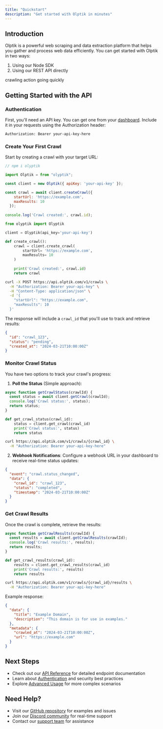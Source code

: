 ```yaml
---
title: "Quickstart"
description: "Get started with Olptik in minutes"
---
```


## Introduction

Olptik is a powerful web scraping and data extraction platform that helps you gather and process web data efficiently. You can get started with Olptik in two ways:

1. Using our Node SDK
2. Using our REST API directly

<Card title="Get started with Node SDK" icon="cube" href="/SDK's/node">
   crawling action going quickly
</Card>

## Getting Started with the API

### Authentication

First, you'll need an API key. You can get one from your [dashboard](https://app.olptik.com/0/settings/crawl). Include it in your requests using the Authorization header:

```bash
Authorization: Bearer your-api-key-here
```

### Create Your First Crawl

Start by creating a crawl with your target URL:

<CodeGroup>

```javascript javascript
// npm i olyptik

import Olptik = from "olyptik";

const client = new Olptik({ apiKey: 'your-api-key' });

const crawl = await client.createCrawl({
    startUrl: 'https://example.com',
    maxResults: 10
  });
  
console.log('Crawl created:', crawl.id);
```

```python python
from olyptik import Olyptik

client = Olyptik(api_key='your-api-key')

def create_crawl():
    crawl = client.create_crawl(
        startUrl= 'https://example.com',
        maxResults= 10
    )
    
    print('Crawl created:', crawl.id)
    return crawl
```

```bash curl
curl -X POST https://api.olptik.com/v1/crawls \
  -H "Authorization: Bearer your-api-key" \
  -H "Content-Type: application/json" \
  -d '{
    "startUrl": "https://example.com",
    "maxResults": 10
  }'
```

</CodeGroup>

The response will include a `crawl_id` that you'll use to track and retrieve results:

```json
{
  "id": "crawl_123",
  "status": "pending",
  "created_at": "2024-03-21T10:00:00Z"
}
```

### Monitor Crawl Status

You have two options to track your crawl's progress:

1. **Poll the Status** (Simple approach):

<CodeGroup>

```javascript javascript
async function getCrawlStatus(crawlId) {
  const status = await client.getCrawl(crawlId);
  console.log('Crawl status:', status);
  return status;
}
```

```python python
def get_crawl_status(crawl_id):
    status = client.get_crawl(crawl_id)
    print('Crawl status:', status)
    return status
```

```bash curl
curl https://api.olptik.com/v1/crawls/{crawl_id} \
  -H "Authorization: Bearer your-api-key-here"
```

</CodeGroup>

2. **Webhook Notifications**:
Configure a webhook URL in your dashboard to receive real-time status updates:

```json
{
  "event": "crawl.status_changed",
  "data": {
    "crawl_id": "crawl_123",
    "status": "completed",
    "timestamp": "2024-03-21T10:00:00Z"
  }
}
```

### Get Crawl Results

Once the crawl is complete, retrieve the results:

<CodeGroup>

```javascript javascript
async function getCrawlResults(crawlId) {
  const results = await client.getCrawlResults(crawlId);
  console.log('Crawl results:', results);
  return results;
}
```

```python python
def get_crawl_results(crawl_id):
    results = client.get_crawl_results(crawl_id)
    print('Crawl results:', results)
    return results
```

```bash curl
curl https://api.olptik.com/v1/crawls/{crawl_id}/results \
  -H "Authorization: Bearer your-api-key-here"
```

</CodeGroup>

Example response:
```json
{
  "data": {
    "title": "Example Domain",
    "description": "This domain is for use in examples."
  },
  "metadata": {
    "crawled_at": "2024-03-21T10:00:00Z",
    "url": "https://example.com"
  }
}
```

## Next Steps

- Check out our [API Reference](/api-reference) for detailed endpoint documentation
- Learn about [Authentication](/essentials/authentication) and security best practices
- Explore [Advanced Usage](/essentials/advanced-usage) for more complex scenarios

## Need Help?

- Visit our [GitHub repository](https://github.com/olptik) for examples and issues
- Join our [Discord community](https://discord.gg/olptik) for real-time support
- Contact our [support team](mailto:support@olptik.com) for assistance